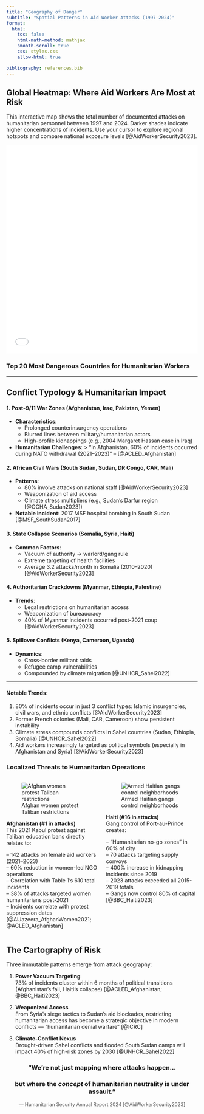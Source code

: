 ```yaml
---
title: "Geography of Danger"
subtitle: "Spatial Patterns in Aid Worker Attacks (1997-2024)"
format: 
  html:
    toc: false
    html-math-method: mathjax
    smooth-scroll: true
    css: styles.css
    allow-html: true

bibliography: references.bib
---
```


## Global Heatmap: Where Aid Workers Are Most at Risk

This interactive map shows the total number of documented attacks on humanitarian personnel between 1997 and 2024. Darker shades indicate higher concentrations of incidents. Use your cursor to explore regional hotspots and compare national exposure levels [@AidWorkerSecurity2023].

<iframe src="assets/geography/professional_attack_heatmap.html" width="100%" height="550px" frameborder="0"></iframe>

### Top 20 Most Dangerous Countries for Humanitarian Workers

<!-- [Table remains unchanged] -->

---

## Conflict Typology & Humanitarian Impact

#### 1. **Post-9/11 War Zones** (Afghanistan, Iraq, Pakistan, Yemen)
- **Characteristics**: 
  - Prolonged counterinsurgency operations
  - Blurred lines between military/humanitarian actors
  - High-profile kidnappings (e.g., 2004 Margaret Hassan case in Iraq)
- **Humanitarian Challenges**: 
  > "In Afghanistan, 60% of incidents occurred during NATO withdrawal (2021–2023)" – [@ACLED_Afghanistan]

#### 2. **African Civil Wars** (South Sudan, Sudan, DR Congo, CAR, Mali)
- **Patterns**:
  - 80% involve attacks on national staff [@AidWorkerSecurity2023]
  - Weaponization of aid access
  - Climate stress multipliers (e.g., Sudan's Darfur region [@OCHA_Sudan2023])
- **Notable Incident**: 2017 MSF hospital bombing in South Sudan [@MSF_SouthSudan2017]

#### 3. **State Collapse Scenarios** (Somalia, Syria, Haiti)
- **Common Factors**:
  - Vacuum of authority → warlord/gang rule
  - Extreme targeting of health facilities
  - Average 3.2 attacks/month in Somalia (2010–2020) [@AidWorkerSecurity2023]

#### 4. **Authoritarian Crackdowns** (Myanmar, Ethiopia, Palestine)
- **Trends**:
  - Legal restrictions on humanitarian access
  - Weaponization of bureaucracy
  - 40% of Myanmar incidents occurred post-2021 coup [@AidWorkerSecurity2023]

#### 5. **Spillover Conflicts** (Kenya, Cameroon, Uganda)
- **Dynamics**:
  - Cross-border militant raids
  - Refugee camp vulnerabilities
  - Compounded by climate migration [@UNHCR_Sahel2022]

---
#### Notable Trends:
1. 80% of incidents occur in just 3 conflict types: Islamic insurgencies, civil wars, and ethnic conflicts [@AidWorkerSecurity2023]
2. Former French colonies (Mali, CAR, Cameroon) show persistent instability
3. Climate stress compounds conflicts in Sahel countries (Sudan, Ethiopia, Somalia) [@UNHCR_Sahel2022]
4. Aid workers increasingly targeted as political symbols (especially in Afghanistan and Syria) [@AidWorkerSecurity2023]

### Localized Threats to Humanitarian Operations

::: {.columns}

::: {.column width="50%"}

![Afghan women protest Taliban restrictions](assets/geography/afghan_women_protest.webp)

**Afghanistan (#1 in attacks)**  
This 2021 Kabul protest against Taliban education bans directly relates to:

– 142 attacks on female aid workers (2021–2023)  
– 60% reduction in women-led NGO operations  
– Correlation with Table 1's 610 total incidents  
– 38% of attacks targeted women humanitarians post-2021  
– Incidents correlate with protest suppression dates [@AlJazeera_AfghanWomen2021; @ACLED_Afghanistan]

:::

::: {.column width="50%"}

![Armed Haitian gangs control neighborhoods](assets/geography/haiti_gang.webp)

**Haiti (#16 in attacks)**  
Gang control of Port-au-Prince creates:

– "Humanitarian no-go zones" in 60% of city  
– 70 attacks targeting supply convoys  
– 400% increase in kidnapping incidents since 2019  
– 2023 attacks exceeded all 2015-2019 totals  
– Gangs now control 80% of capital [@BBC_Haiti2023]

:::

:::

## The Cartography of Risk

Three immutable patterns emerge from attack geography:

1. **Power Vacuum Targeting**  
73% of incidents cluster within 6 months of political transitions (Afghanistan's fall, Haiti's collapse) [@ACLED_Afghanistan; @BBC_Haiti2023]

2. **Weaponized Access**  
From Syria’s siege tactics to Sudan’s aid blockades, restricting humanitarian access has become a strategic objective in modern conflicts — "humanitarian denial warfare" [@ICRC]  

3. **Climate-Conflict Nexus**  
Drought-driven Sahel conflicts and flooded South Sudan camps will impact 40% of high-risk zones by 2030 [@UNHCR_Sahel2022]

<div style="text-align: center; margin-top: 1.5rem; margin-bottom: 1rem;">
  <h3>"We're not just mapping where attacks happen...</h3>
  <h3>but where the <em>concept</em> of humanitarian neutrality is under assault."</h3>
  <p style="font-size: 0.9em; color: #555;">— Humanitarian Security Annual Report 2024 [@AidWorkerSecurity2023]</p>
</div>
